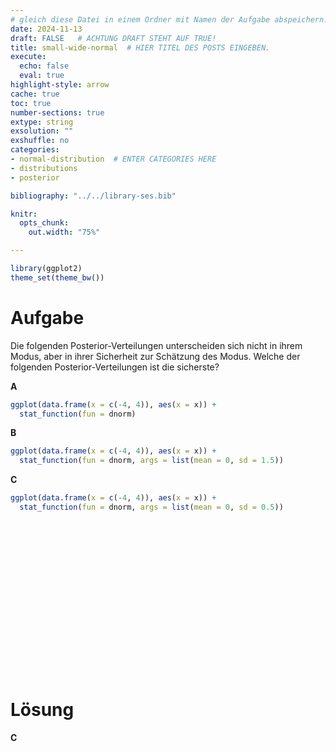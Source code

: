 ```yaml
---
# gleich diese Datei in einem Ordner mit Namen der Aufgabe abspeichern!
date: 2024-11-13
draft: FALSE   # ACHTUNG DRAFT STEHT AUF TRUE!
title: small-wide-normal  # HIER TITEL DES POSTS EINGEBEN.
execute: 
  echo: false
  eval: true 
highlight-style: arrow 
cache: true
toc: true
number-sections: true
extype: string
exsolution: ""
exshuffle: no
categories:
- normal-distribution  # ENTER CATEGORIES HERE
- distributions
- posterior

bibliography: "../../library-ses.bib"

knitr:
  opts_chunk:
    out.width: "75%"

---
```



```r
library(ggplot2)
theme_set(theme_bw())
```




# Aufgabe 

Die folgenden Posterior-Verteilungen unterscheiden sich nicht in ihrem Modus, aber in ihrer Sicherheit zur Schätzung des Modus. Welche der folgenden Posterior-Verteilungen ist die sicherste?

**A**

```r
ggplot(data.frame(x = c(-4, 4)), aes(x = x)) +
  stat_function(fun = dnorm)
```


**B**

```r
ggplot(data.frame(x = c(-4, 4)), aes(x = x)) +
  stat_function(fun = dnorm, args = list(mean = 0, sd = 1.5))
```


**C**


```r
ggplot(data.frame(x = c(-4, 4)), aes(x = x)) +
  stat_function(fun = dnorm, args = list(mean = 0, sd = 0.5))
```



</br>
</br>
</br>

</br>
</br>
</br>

</br>
</br>
</br>

</br>
</br>
</br>











# Lösung 


**C**




